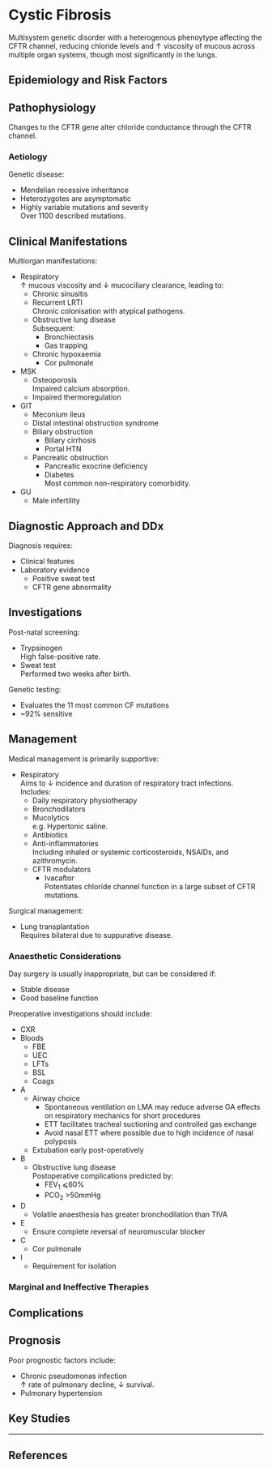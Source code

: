 # Cystic Fibrosis


Multisystem genetic disorder with a heterogenous phenoytype affecting the CFTR channel, reducing chloride levels and ↑ viscosity of mucous across multiple organ systems, though most significantly in the lungs.


## Epidemiology and Risk Factors



## Pathophysiology

Changes to the CFTR gene alter chloride conductance through the CFTR channel.

### Aetiology

Genetic disease:

* Mendelian recessive inheritance
* Heterozygotes are asymptomatic
* Highly variable mutations and severity  
Over 1100 described mutations.

## Clinical Manifestations

Multiorgan manifestations:

* Respiratory  
↑ mucous viscosity and ↓ mucociliary clearance, leading to:
	* Chronic sinusitis
	* Recurrent LRTI  
	Chronic colonisation with atypical pathogens.
	* Obstructive lung disease  
	Subsequent:
		* Bronchiectasis
		* Gas trapping
	* Chronic hypoxaemia
		* Cor pulmonale
* MSK
	* Osteoporosis  
	Impaired calcium absorption.
	* Impaired thermoregulation
* GIT
	* Meconium ileus
	* Distal intestinal obstruction syndrome
	* Biliary obstruction  
		* Biliary cirrhosis
		* Portal HTN
	* Pancreatic obstruction
		* Pancreatic exocrine deficiency
		* Diabetes  
		Most common non-respiratory comorbidity.
* GU
	* Male infertility

## Diagnostic Approach and DDx

Diagnosis requires:

* Clinical features
* Laboratory evidence
	* Positive sweat test
	* CFTR gene abnormality

## Investigations

Post-natal screening:

* Trypsinogen  
High false-positive rate.
* Sweat test  
Performed two weeks after birth.

Genetic testing:

* Evaluates the 11 most common CF mutations
* ~92% sensitive


## Management

Medical management is primarily supportive:

* Respiratory  
Aims to ↓ incidence and duration of respiratory tract infections. Includes:
	* Daily respiratory physiotherapy
	* Bronchodilators
	* Mucolytics  
	e.g. Hypertonic saline.
	* Antibiotics  
	* Anti-inflammatories  
	Including inhaled or systemic corticosteroids, NSAIDs, and azithromycin.
	* CFTR modulators
		* Ivacaftor  
		Potentiates chloride channel function in a large subset of CFTR mutations.

Surgical management:

* Lung transplantation  
Requires bilateral due to suppurative disease.
 
### Anaesthetic Considerations

Day surgery is usually inappropriate, but can be considered if:

* Stable disease
* Good baseline function

Preoperative investigations should include:

* CXR
* Bloods
	* FBE
	* UEC
	* LFTs
	* BSL
	* Coags

* A
	* Airway choice
		* Spontaneous ventilation on LMA may reduce adverse GA effects on respiratory mechanics for short procedures
		* ETT facilitates tracheal suctioning and controlled gas exchange
		* Avoid nasal ETT where possible due to high incidence of nasal polyposis
	* Extubation early post-operatively
* B
	* Obstructive lung disease  
	Postoperative complications predicted by:
		* FEV~1~ ⩽60%
		* PCO~2~ >50mmHg
* D
	* Volatile anaesthesia has greater bronchodilation than TIVA
* E
	* Ensure complete reversal of neuromuscular blocker
* C
	* Cor pulmonale
* I
	* Requirement for isolation

### Marginal and Ineffective Therapies

## Complications

## Prognosis

Poor prognostic factors include:

* Chronic pseudomonas infection  
↑ rate of pulmonary decline, ↓ survival.
* Pulmonary hypertension

## Key Studies


---

## References


